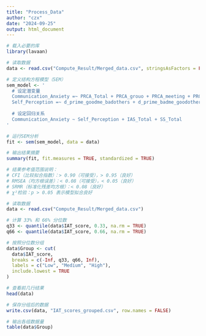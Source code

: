 ```yaml
---
title: "Process_Data"
author: "czx"
date: "2024-09-25"
output: html_document
---
```


```r
# 载入必要的库
library(lavaan)

# 读取数据
data <- read.csv("Compute_Result/Merged_data.csv", stringsAsFactors = FALSE)

# 定义结构方程模型（SEM）
sem_model <- ' 
  # 设定潜变量
  Communication_Anxiety =~ PRCA_Total + PRCA_grouo + PRCA_meeting + PRCA_twopeople + PRCA_public
  Self_Perception =~ d_prime_goodme_badothers + d_prime_badme_goodothers
  
  # 设定回归关系
  Communication_Anxiety ~ Self_Perception + IAS_Total + SS_Total
'

# 运行SEM分析
fit <- sem(sem_model, data = data)

# 输出结果摘要
summary(fit, fit.measures = TRUE, standardized = TRUE)

# 结果参考值范围说明：
# CFI（比较拟合指数）：> 0.90（可接受），> 0.95（良好）
# RMSEA（均方根误差）：< 0.08（可接受），< 0.05（良好）
# SRMR（标准化残差均方根）：< 0.08（良好）
# χ²检验：p > 0.05 表示模型拟合良好

```

```r
# 读取数据
data <- read.csv("Compute_Result/Merged_data.csv")

# 计算 33% 和 66% 分位数
q33 <- quantile(data$IAT_score, 0.33, na.rm = TRUE)
q66 <- quantile(data$IAT_score, 0.66, na.rm = TRUE)

# 按照分位数分组
data$Group <- cut(
  data$IAT_score,
  breaks = c(-Inf, q33, q66, Inf),
  labels = c("Low", "Medium", "High"),
  include.lowest = TRUE
)

# 查看前几行结果
head(data)

# 保存分组后的数据
write.csv(data, "IAT_scores_grouped.csv", row.names = FALSE)

# 输出各组数据量
table(data$Group)

```

